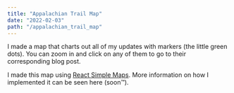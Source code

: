 ```yaml
---
title: "Appalachian Trail Map"
date: "2022-02-03"
path: "/appalachian_trail_map"
---
```



I made a map that charts out all of my updates with markers (the little green dots). You can zoom in and click on any of them to go to their corresponding blog post.

<BlogMap />

I made this map using [React Simple Maps](https://www.react-simple-maps.io/). More information on how I implemented it can be seen here (soon™).
